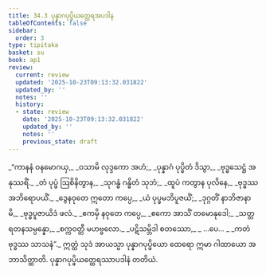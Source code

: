 ```yaml
---
title: 34.3 ပုန္နာဂပုပ္ဖိယတ္ထေရအပဒါန
tableOfContents: false
sidebar:
  order: 3
type: tipitaka
basket: su
book: ap1
review:
  current: review
  updated: '2025-10-23T09:13:32.031822'
  updated_by: ''
  notes: ''
  history:
  - state: review
    date: '2025-10-23T09:13:32.031822'
    updated_by: ''
    notes: ''
    previous_state: draft
---
```



<ReviewStatus review={frontmatter.review} showDetails={true} />

<HypothesisAnnotation frontmatter={frontmatter} />

<DynamicBreadcrumb />

<Division number="14" book="ap1" e="ch" v="20" p="306">

<Paragraph number="3732" type="verses" book="ap1">
_“ကာနနံ ဝနမောဂယှ,_  
_ဝသာမိ လုဒ္ဒကော အဟံ;_  
_ပုန္နာဂံ ပုပ္ဖိတံ ဒိသွာ,_  
_ဗုဒ္ဓသေဋ္ဌံ အနုဿရိံ._  

</Paragraph>

</Division>
<Division number="15" book="ap1" e="ch" v="20" p="306">

<Paragraph number="3733" type="verses" book="ap1">
_တံ ပုပ္ဖံ ဩစိနိတွာန,_  
_သုဂန္ဓံ ဂန္ဓိတံ သုဘံ;_  
_ထူပံ ကတွာန ပုလိနေ,_  
_ဗုဒ္ဓဿ အဘိရောပယိံ._  

</Paragraph>

</Division>
<Division number="16" book="ap1" e="ch" v="20" p="306">

<Paragraph number="3734" type="verses" book="ap1">
_ဒွေနဝုတေ ဣတော ကပ္ပေ,_  
_ယံ ပုပ္ဖမဘိပူဇယိံ;_  
_ဒုဂ္ဂတိံ နာဘိဇာနာမိ,_  
_ဗုဒ္ဓပူဇာယိဒံ ဖလံ._  

</Paragraph>

</Division>
<Division number="17" book="ap1" e="ch" v="20" p="306">

<Paragraph number="3735" type="verses" book="ap1">
_ဧကမှိ နဝုတေ ကပ္ပေ,_  
_ဧကော အာသိံ တမောနုဒေါ;_  
_သတ္တရတနသမ္ပန္နော,_  
_စက္ကဝတ္တီ မဟဗ္ဗလော._  

</Paragraph>

</Division>
<Division number="18" book="ap1" e="ch" v="20" p="306">

<Paragraph number="3736" type="verses" book="ap1">
_ပဋိသမ္ဘိဒါ စတဿော,_  
_ …ပေ… _  
_ကတံ ဗုဒ္ဓဿ သာသနံ”._  

</Paragraph>

<Paragraph number="3737" book="ap1">
ဣတ္ထံ သုဒံ အာယသ္မာ ပုန္နာဂပုပ္ဖိယော ထေရော ဣမာ ဂါထာယော အဘာသိတ္ထာတိ.

</Paragraph>
</Division>

<Paragraph number="3738" type="center" book="ap1">
ပုန္နာဂပုပ္ဖိယတ္ထေရဿာပဒါနံ တတိယံ.
</Paragraph>
